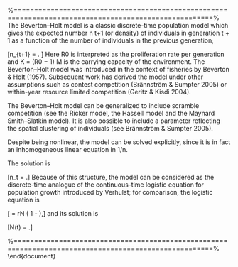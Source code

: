 \section*{Beverton–Holt model}
%======================================================================================================%
The Beverton–Holt model is a classic discrete-time population model which gives the expected number n t+1 (or density) of individuals in generation t + 1 as a function of the number of individuals in the previous generation,

\[n_{t+1} = \frac{R_0 n_t}{1+ n_t/M}. \]
Here R0 is interpreted as the proliferation rate per generation and K = (R0 − 1) M is the carrying capacity of the environment. The Beverton–Holt model was introduced in the context of fisheries by Beverton & Holt (1957). Subsequent work has derived the model under other assumptions such as contest competition (Brännström & Sumpter 2005) or within-year resource limited competition (Geritz & Kisdi 2004). 

The Beverton–Holt model can be generalized to include scramble competition (see the Ricker model, the Hassell model and the Maynard Smith–Slatkin model). It is also possible to include a parameter reflecting the spatial clustering of individuals (see Brännström & Sumpter 2005).

Despite being nonlinear, the model can be solved explicitly, since it is in fact an inhomogeneous linear equation in 1/n. 

The solution is

\[n_t = \frac{K n_0}{n_0 + (K - n_0) R_0^{-t}}.\]
Because of this structure, the model can be considered as the discrete-time analogue of the continuous-time logistic equation for population growth introduced by Verhulst; for comparison, the logistic equation is

\[\frac{dN}{dt} = rN \left( 1 - \frac{N}{K} \right),\]
and its solution is


\[N(t) = \frac{K N(0)}{N(0) + (K - N(0)) e^{-rt}}.\]

%======================================================================================================%
\end{document}
